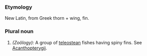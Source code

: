 ===Etymology===
New Latin, from Greek thorn + wing, fin.
===Plural noun===
#''(Zoölogy):'' A group of [[teleostean]] fishes having spiny fins. See [[Acanthopterygii]].